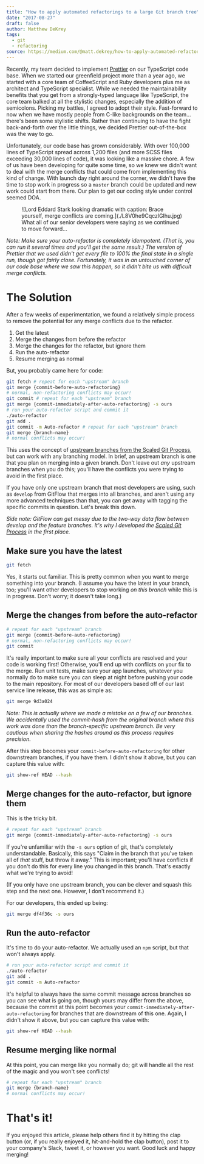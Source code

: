 ```yaml
---
title: "How to apply automated refactorings to a large Git branch tree"
date: "2017-08-27"
draft: false
author: Matthew DeKrey
tags:
  - git
  - refactoring
source: https://medium.com/@matt.dekrey/how-to-apply-automated-refactorings-to-a-large-git-branch-tree-fccb65452904
---
```



Recently, my team decided to implement [Prettier](https://github.com/prettier/prettier) on our TypeScript code base. When we started our greenfield project more than a year ago, we started with a core team of CoffeeScript and Ruby developers plus me as architect and TypeScript specialist. While we needed the maintainability benefits that you get from a strongly-typed language like TypeScript, the core team balked at all the stylistic changes, especially the addition of semicolons. Picking my battles, I agreed to adopt their style. Fast-forward to now when we have mostly people from C-like backgrounds on the team... there's been some stylistic shifts. Rather than continuing to have the fight back-and-forth over the little things, we decided Prettier out-of-the-box was the way to go.

Unfortunately, our code base has grown considerably. With over 100,000 lines of TypeScript spread across 1,200 files (and more SCSS files exceeding 30,000 lines of code), it was looking like a massive chore. A few of us have been developing for quite some time, so we knew we didn't want to deal with the merge conflicts that could come from implementing this kind of change. With launch day right around the corner, we didn't have the time to stop work in progress so a `master` branch could be updated and new work could start from there. Our plan to get our coding style under control seemed DOA.

<figure>
![Lord Eddard Stark looking dramatic with caption: Brace yourself, merge conflicts are coming.](./L8V0he9CqczlGIhu.jpg)
<FigCaption>What all of our senior developers were saying as we continued to move forward...</FigCaption>
</figure>

_Note: Make sure your auto-refactor is completely idempotent. (That is, you can run it several times and you'll get the same result.) The version of Prettier that we used didn't get every file to 100% the final state in a single run, though got fairly close. Fortunately, it was in an untouched corner of our code base where we saw this happen, so it didn't bite us with difficult merge conflicts._

The Solution
============

After a few weeks of experimentation, we found a relatively simple process to remove the potential for any merge conflicts due to the refactor.

1.  Get the latest
2.  Merge the changes from before the refactor
3.  Merge the changes for the refactor, but ignore them
4.  Run the auto-refactor
5.  Resume merging as normal

But, you probably came here for code:

```sh
git fetch # repeat for each "upstream" branch
git merge {commit-before-auto-refactoring}
# normal, non-refactoring conflicts may occur!
git commit # repeat for each "upstream" branch
git merge {commit-immediately-after-auto-refactoring} -s ours
# run your auto-refactor script and commit it
./auto-refactor
git add .
git commit -m Auto-refactor # repeat for each "upstream" branch
git merge {branch-name}
# normal conflicts may occur!
```

This uses the concept of [upstream branches from the Scaled Git Process](/articles/scaled-git-flow/), but can work with any branching model. In brief, an upstream branch is one that you plan on merging into a given branch. Don't leave out _any_ upstream branches when you do this; you'll have the conflicts you were trying to avoid in the first place.

If you have only one upstream branch that most developers are using, such as `develop` from GitFlow that merges into all branches, and aren't using any more advanced techniques than that, you can get away with tagging the specific commits in question. Let's break this down.

_Side note: GitFlow can get messy due to the two-way data flow between develop and the feature branches. It's why I developed the_ [_Scaled Git Process_](/articles/scaled-git-flow/) _in the first place._

Make sure you have the latest
-----------------------------

```sh
git fetch
```

Yes, it starts out familiar. This is pretty common when you want to merge something into your branch. (I assume you have the latest in your branch, too; you'll want other developers to stop working _on this branch_ while this is in progress. Don't worry; it doesn't take long.)

Merge the changes from before the auto-refactor
-----------------------------------------------

```sh
# repeat for each "upstream" branch
git merge {commit-before-auto-refactoring}
# normal, non-refactoring conflicts may occur!
git commit
```

It's really important to make sure all your conflicts are resolved and your code is working first! Otherwise, you'll end up with conflicts on your fix to the merge. Run unit tests, make sure your app launches, whatever you normally do to make sure you can sleep at night before pushing your code to the main repository. For most of our developers based off of our last service line release, this was as simple as:

```sh
git merge 9d3a024
```

_Note: This is actually where we made a mistake on a few of our branches. We accidentally used the commit-hash from the original branch where this work was done than the branch-specific upstream branch. Be very cautious when sharing the hashes around as this process requires precision._

After this step becomes your `commit-before-auto-refactoring` for other downstream branches, if you have them. I didn't show it above, but you can capture this value with:

```sh
git show-ref HEAD --hash
```

Merge changes for the auto-refactor, but ignore them
----------------------------------------------------

This is the tricky bit.

```sh
# repeat for each "upstream" branch
git merge {commit-immediately-after-auto-refactoring} -s ours
```

If you're unfamiliar with the `-s ours` option of git, that's completely understandable. Basically, this says "Claim in the branch that you've taken all of _that_ stuff, but throw it away." This is important; you'll have conflicts if you don't do this for every line you changed in this branch. That's exactly what we're trying to avoid!

(If you only have one upstream branch, you can be clever and squash this step and the next one. However, I don't recommend it.)

For our developers, this ended up being:

```sh
git merge df4f36c -s ours
```

Run the auto-refactor
---------------------

It's time to do your auto-refactor. We actually used an `npm` script, but that won't always apply.

```sh
# run your auto-refactor script and commit it
./auto-refactor
git add .
git commit -m Auto-refactor
```

It's helpful to always have the same commit message across branches so you can see what is going on, though yours may differ from the above, because the commit at this point becomes your `commit-immediately-after-auto-refactoring` for branches that are downstream of this one. Again, I didn't show it above, but you can capture this value with:

```sh
git show-ref HEAD --hash
```

Resume merging like normal
--------------------------

At this point, you can merge like you normally do; git will handle all the rest of the magic and you won't see conflicts!

```sh
# repeat for each "upstream" branch
git merge {branch-name}
# normal conflicts may occur!
```

That's it!
==========

If you enjoyed this article, please help others find it by hitting the clap button (or, if you really enjoyed it, hit-and-hold the clap button), post it to your company's Slack, tweet it, or however you want. Good luck and happy merging!
